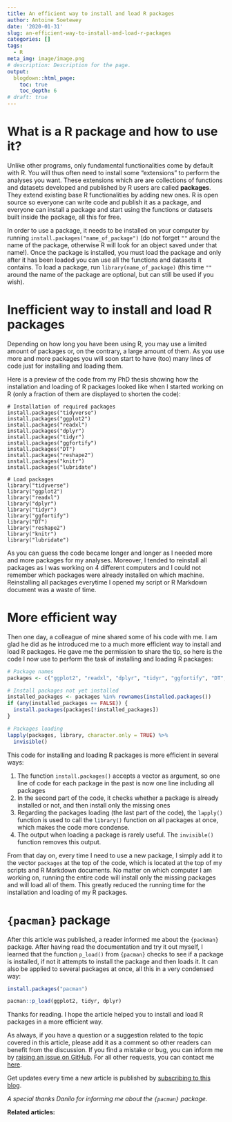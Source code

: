 ```yaml
---
title: An efficient way to install and load R packages
author: Antoine Soetewey
date: '2020-01-31'
slug: an-efficient-way-to-install-and-load-r-packages
categories: []
tags:
  - R
meta_img: image/image.png
# description: Description for the page.
output:
  blogdown::html_page:
    toc: true
    toc_depth: 6
# draft: true
---
```


# What is a R package and how to use it?

Unlike other programs, only fundamental functionalities come by default with R. You will thus often need to install some "extensions" to perform the analyses you want. These extensions which are are collections of functions and datasets developed and published by R users are called **packages**. They extend existing base R functionalities by adding new ones. R is open source so everyone can write code and publish it as a package, and everyone can install a package and start using the functions or datasets built inside the package, all this for free.

In order to use a package, it needs to be installed on your computer by running `install.packages("name_of_package")` (do not forget `""` around the name of the package, otherwise R will look for an object saved under that name!). Once the package is installed, you must load the package and only after it has been loaded you can use all the functions and datasets it contains. To load a package, run `library(name_of_package)` (this time `""` around the name of the package are optional, but can still be used if you wish).

# Inefficient way to install and load R packages

Depending on how long you have been using R, you may use a limited amount of packages or, on the contrary, a large amount of them. As you use more and more packages you will soon start to have (too) many lines of code just for installing and loading them.

Here is a preview of the code from my PhD thesis showing how the installation and loading of R packages looked like when I started working on R (only a fraction of them are displayed to shorten the code):

```
# Installation of required packages
install.packages("tidyverse")
install.packages("ggplot2")
install.packages("readxl")
install.packages("dplyr")
install.packages("tidyr")
install.packages("ggfortify")
install.packages("DT")
install.packages("reshape2")
install.packages("knitr")
install.packages("lubridate")

# Load packages
library("tidyverse")
library("ggplot2")
library("readxl")
library("dplyr")
library("tidyr")
library("ggfortify")
library("DT")
library("reshape2")
library("knitr")
library("lubridate")
```

As you can guess the code became longer and longer as I needed more and more packages for my analyses. Moreover, I tended to reinstall all packages as I was working on 4 different computers and I could not remember which packages were already installed on which machine. Reinstalling all packages everytime I opened my script or R Markdown document was a waste of time.

# More efficient way

Then one day, a colleague of mine shared some of his code with me. I am glad he did as he introduced me to a much more efficient way to install and load R packages. He gave me the permission to share the tip, so here is the code I now use to perform the task of installing and loading R packages:

```r
# Package names
packages <- c("ggplot2", "readxl", "dplyr", "tidyr", "ggfortify", "DT", "reshape2", "knitr", "lubridate", "pwr", "psy", "car", "doBy", "imputeMissings", "RcmdrMisc", "questionr", "vcd", "multcomp", "KappaGUI", "rcompanion", "FactoMineR", "factoextra", "corrplot", "ltm", "goeveg", "corrplot", "FSA", "MASS", "scales", "nlme", "psych", "ordinal", "lmtest", "ggpubr", "dslabs", "stringr", "assist", "ggstatsplot", "forcats", "styler", "remedy", "snakecaser", "addinslist", "esquisse", "here", "summarytools", "magrittr", "tidyverse", "funModeling", "pander", "cluster")

# Install packages not yet installed
installed_packages <- packages %in% rownames(installed.packages())
if (any(installed_packages == FALSE)) {
  install.packages(packages[!installed_packages])
}

# Packages loading
lapply(packages, library, character.only = TRUE) %>%
  invisible()
```

This code for installing and loading R packages is more efficient in several ways:

1. The function `install.packages()` accepts a vector as argument, so one line of code for each package in the past is now one line including all packages
1. In the second part of the code, it checks whether a package is already installed or not, and then install only the missing ones
1. Regarding the packages loading (the last part of the code), the `lapply()` function is used to call the `library()` function on all packages at once, which makes the code more condense.
1. The output when loading a package is rarely useful. The `invisible()` function removes this output.

From that day on, every time I need to use a new package, I simply add it to the vector `packages` at the top of the code, which is located at the top of my scripts and R Markdown documents. No matter on which computer I am working on, running the entire code will install only the missing packages and will load all of them. This greatly reduced the running time for the installation and loading of my R packages.

# `{pacman}` package

After this article was published, a reader informed me about the `{packman}` package. After having read the documentation and try it out myself, I learned that the function `p_load()` from `{pacman}` checks to see if a package is installed, if not it attempts to install the package and then loads it. It can also be applied to several packages at once, all this in a very condensed way:

```r
install.packages("pacman")

pacman::p_load(ggplot2, tidyr, dplyr)
```

Thanks for reading. I hope the article helped you to install and load R packages in a more efficient way.

As always, if you have a question or a suggestion related to the topic covered in this article, please add it as a comment so other readers can benefit from the discussion. If you find a mistake or bug, you can inform me by <a href="https://github.com/AntoineSoetewey/statsandr/issues" target="_blank" rel="noopener">raising an issue on GitHub</a>. For all other requests, you can contact me [here](/contact/).

Get updates every time a new article is published by [subscribing to this blog](/subscribe/).

*A special thanks Danilo for informing me about the `{pacman}` package.*

**Related articles:**

<script src="//rss.bloople.net/?url=https%3A%2F%2Fwww.statsandr.com%2Ftags%2Fr%2Findex.xml&detail=-1&limit=5&showtitle=false&type=js"></script>
